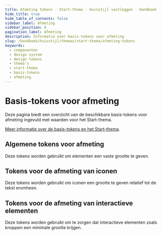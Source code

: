 ```yaml
---
title: Afmeting tokens · Start-thema · Huisstijl vastleggen · Handboek
hide_title: true
hide_table_of_contents: false
sidebar_label: Afmeting
sidebar_position: 4
pagination_label: Afmeting
description: Informatie over basis-tokens voor afmeting
slug: /handboek/huisstijl/themas/start-thema/afmeting-tokens
keywords:
  - componenten
  - design system
  - design tokens
  - thema's
  - start-thema
  - basis-tokens
  - afmeting
---
```



# Basis-tokens voor afmeting

Deze pagina biedt een overzicht van de beschikbare basis-tokens voor afmeting ingevuld met waarden voor het Start-thema.

[Meer informatie over de basis-tokens en het Start-thema](/handboek/huisstijl/themas/start-thema).

## Algemene tokens voor afmeting

Deze tokens worden gebruikt om elementen een vaste grootte te geven.

<CommonDesignTokensTable type="size" maxPathLength={4} />

## Tokens voor de afmeting van iconen

Deze tokens worden gebruikt om iconen een grootte te geven relatief tot de tekst eromheen.

<CommonDesignTokensTable type="size" item="icon" />

## Tokens voor de afmeting van interactieve elementen

Deze tokens worden gebruikt om te zorgen dat interactieve elementen zoals knoppen een minimale grootte krijgen.

<CommonDesignTokensTable type="pointer-target" />
